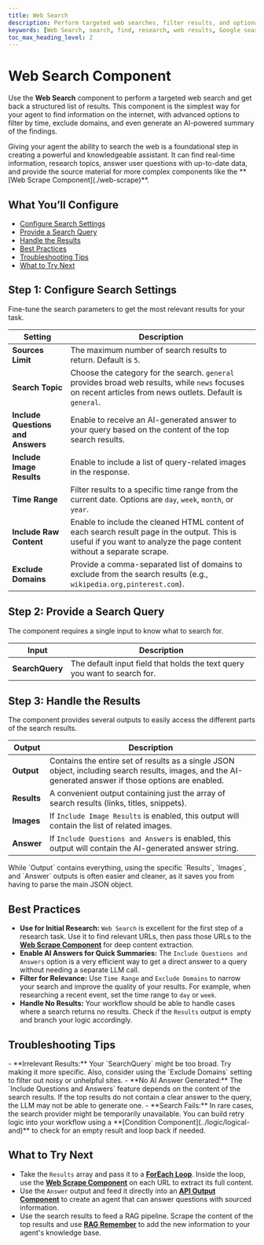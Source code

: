 ```yaml
---
title: Web Search
description: Perform targeted web searches, filter results, and optionally generate AI-powered answers and image results based on a query.
keywords: [Web Search, search, find, research, web results, Google search, news search]
toc_max_heading_level: 2
---
```


# Web Search Component

Use the **Web Search** component to perform a targeted web search and get back a structured list of results. This component is the simplest way for your agent to find information on the internet, with advanced options to filter by time, exclude domains, and even generate an AI-powered summary of the findings.

<InfoCallout title="Why this matters">
Giving your agent the ability to search the web is a foundational step in creating a powerful and knowledgeable assistant. It can find real-time information, research topics, answer user questions with up-to-date data, and provide the source material for more complex components like the **[Web Scrape Component](./web-scrape)**.
</InfoCallout>

<Spacer size="md" />

## What You’ll Configure

- [Configure Search Settings](#step-1-configure-search-settings)
- [Provide a Search Query](#step-2-provide-a-search-query)
- [Handle the Results](#step-3-handle-the-results)
- [Best Practices](#best-practices)
- [Troubleshooting Tips](#troubleshooting-tips)
- [What to Try Next](#what-to-try-next)

<Spacer size="md" />

## Step 1: Configure Search Settings

Fine-tune the search parameters to get the most relevant results for your task.

| Setting                        | Description                                                                                                                                                                                            |
|--------------------------------|--------------------------------------------------------------------------------------------------------------------------------------------------------------------------------------------------------|
| **Sources Limit** | The maximum number of search results to return. Default is `5`.                                                                                                                                                        |
| **Search Topic** | Choose the category for the search. `general` provides broad web results, while `news` focuses on recent articles from news outlets. Default is `general`.                                                           |
| **Include Questions and Answers**| Enable to receive an AI-generated answer to your query based on the content of the top search results.                                                                                                    |
| **Include Image Results** | Enable to include a list of query-related images in the response.                                                                                                                                              |
| **Time Range** | Filter results to a specific time range from the current date. Options are `day`, `week`, `month`, or `year`.                                                                                                          |
| **Include Raw Content** | Enable to include the cleaned HTML content of each search result page in the output. This is useful if you want to analyze the page content without a separate scrape.                                            |
| **Exclude Domains** | Provide a comma-separated list of domains to exclude from the search results (e.g., `wikipedia.org,pinterest.com`).                                                                                                  |

<Arcade src="https://demo.arcade.software/yGvNUREteuUqZ7ryFPAW?embed&embed_mobile=tab&embed_desktop=inline&show_copy_link=true" title="WebSearch | SmythOS" />

<Spacer size="md" />

## Step 2: Provide a Search Query

The component requires a single input to know what to search for.

| Input         | Description                                                          |
|---------------|----------------------------------------------------------------------|
| **SearchQuery** | The default input field that holds the text query you want to search for. |

<Spacer size="md" />

## Step 3: Handle the Results

The component provides several outputs to easily access the different parts of the search results.

| Output    | Description                                                                                                                                    |
|-----------|------------------------------------------------------------------------------------------------------------------------------------------------|
| **Output**| Contains the entire set of results as a single JSON object, including search results, images, and the AI-generated answer if those options are enabled. |
| **Results** | A convenient output containing just the array of search results (links, titles, snippets).                                                    |
| **Images**| If `Include Image Results` is enabled, this output will contain the list of related images.                                                     |
| **Answer**| If `Include Questions and Answers` is enabled, this output will contain the AI-generated answer string.                                       |

<TipCallout title="Convenient Outputs">
While `Output` contains everything, using the specific `Results`, `Images`, and `Answer` outputs is often easier and cleaner, as it saves you from having to parse the main JSON object.
</TipCallout>

<Spacer size="md" />

## Best Practices

- **Use for Initial Research:** `Web Search` is excellent for the first step of a research task. Use it to find relevant URLs, then pass those URLs to the **[Web Scrape Component](./web-scrape)** for deep content extraction.
- **Enable AI Answers for Quick Summaries:** The `Include Questions and Answers` option is a very efficient way to get a direct answer to a query without needing a separate LLM call.
- **Filter for Relevance:** Use `Time Range` and `Exclude Domains` to narrow your search and improve the quality of your results. For example, when researching a recent event, set the time range to `day` or `week`.
- **Handle No Results:** Your workflow should be able to handle cases where a search returns no results. Check if the `Results` output is empty and branch your logic accordingly.

<Spacer size="md" />

## Troubleshooting Tips

<InfoCallout title="If your search isn't working as expected...">
- **Irrelevant Results:** Your `SearchQuery` might be too broad. Try making it more specific. Also, consider using the `Exclude Domains` setting to filter out noisy or unhelpful sites.
- **No AI Answer Generated:** The `Include Questions and Answers` feature depends on the content of the search results. If the top results do not contain a clear answer to the query, the LLM may not be able to generate one.
- **Search Fails:** In rare cases, the search provider might be temporarily unavailable. You can build retry logic into your workflow using a **[Condition Component](../logic/logical-and)** to check for an empty result and loop back if needed.
</InfoCallout>

<Spacer size="md" />

## What to Try Next

- Take the `Results` array and pass it to a **[ForEach Loop](../advanced/for-each)**. Inside the loop, use the **[Web Scrape Component](./web-scrape)** on each URL to extract its full content.
- Use the `Answer` output and feed it directly into an **[API Output Component](../base/api-output)** to create an agent that can answer questions with sourced information.
- Use the search results to feed a RAG pipeline. Scrape the content of the top results and use **[RAG Remember](../rag-data/rag-remember)** to add the new information to your agent's knowledge base.
